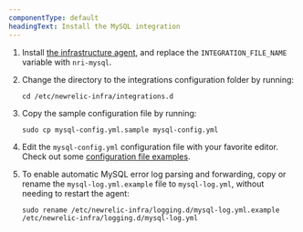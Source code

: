 ```yaml
---
componentType: default
headingText: Install the MySQL integration
---
```


1. Install [the infrastructure agent](/docs/integrations/host-integrations/installation/install-infrastructure-host-integrations/#install), and replace the `INTEGRATION_FILE_NAME` variable with `nri-mysql`.

2. Change the directory to the integrations configuration folder by running:
    ```shell
    cd /etc/newrelic-infra/integrations.d
    ```

3. Copy the sample configuration file by running:
    ```shell
    sudo cp mysql-config.yml.sample mysql-config.yml
    ```

4. Edit the `mysql-config.yml` configuration file with your favorite editor. Check out some [configuration file examples](#examples).

5. To enable automatic MySQL error log parsing and forwarding, copy or rename the `mysql-log.yml.example` file to `mysql-log.yml`, without needing to restart the agent:
    ```shell
    sudo rename /etc/newrelic-infra/logging.d/mysql-log.yml.example /etc/newrelic-infra/logging.d/mysql-log.yml
    ```
